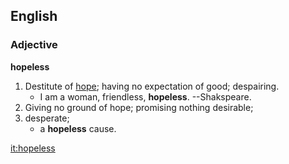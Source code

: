==English==
=== Adjective ===
'''hopeless''' 
# Destitute of [[hope]]; having no expectation of good; despairing.
#*I am a woman, friendless, '''hopeless'''.   --Shakspeare.
# Giving no ground of hope; promising nothing desirable;
# desperate; 
#*a '''hopeless''' cause.

[[it:hopeless]]
{{webster}}